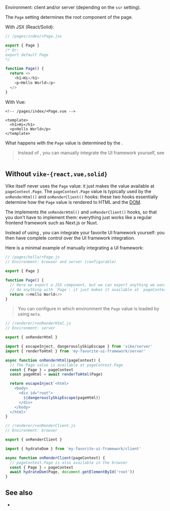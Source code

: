 
Environment: client and/or server (depending on the <Link href="/ssr">`ssr` setting</Link>).

The `Page` setting determines the root component of the page.

With JSX (React/Solid):

```js
// /pages/index/+Page.jsx

export { Page }
/* Or:
export default Page
*/

function Page() {
  return <>
    <h1>Hi</h1>
    <p>Hello World</p>
  </>
}
```

With Vue:
```vue
<!-- /pages/index/+Page.vue -->

<template>
  <h1>Hi</h1>
  <p>Hello World</p>
</template>
```

What happens with the `Page` value is determined by the <UiFrameworkVikeExtension />.

> Instead of <UiFrameworkVikeExtensionNames />, you can manually integrate the <Link href="/ui-framework">UI framework</Link> yourself, see <Link href="#without-vike-react-vue-solid" />.



## Without `vike-{react,vue,solid}`

Vike itself never uses the `Page` value: it just makes the value available at `pageContext.Page`.
The `pageContext.Page` value is typically used by the <Link href="/onRenderHtml">`onRenderHtml()`</Link> and <Link href="/onRenderClient">`onRenderClient()`</Link> hooks: these two hooks essentially determine how the `Page` value is rendered to HTML and the [DOM](https://developer.mozilla.org/en-US/docs/Web/API/Document_Object_Model).

The <UiFrameworkVikeExtension /> implements the `onRenderHtml()` and `onRenderClient()` hooks, so that you don't have to implement them: everything just works like a regular frontend framework such as Next.js or Nuxt.

Instead of using <UiFrameworkVikeExtensionNames />, you can integrate your favorite UI framework yourself: you then have complete control over the UI framework integration.

Here is a minimal example of manually integrating a UI framework:

```js
// /pages/hello/+Page.js
// Environment: browser and server (configurable)

export { Page }

function Page() {
  // Here we export a JSX component, but we can export anything we want since Vike doesn't
  // do anything with `Page`: it just makes it available at `pageContext.Page`.
  return <>Hello World</>
}
```

> You can configure in which environment the `Page` value is loaded by using <Link href="/meta">`meta`</Link>.

```js
// /renderer/+onRenderHtml.js
// Environment: server

export { onRenderHtml }

import { escapeInject, dangerouslySkipEscape } from 'vike/server'
import { renderToHtml } from 'my-favorite-ui-framework/server'

async function onRenderHtml(pageContext) {
  // The Page value is available at pageContext.Page
  const { Page } = pageContext
  const pageHtml = await renderToHtml(Page)

  return escapeInject`<html>
    <body>
      <div id="root">
        ${dangerouslySkipEscape(pageHtml)}
      </div>
    </body>
  </html>`
}
```

```js
// /renderer/+onRenderClient.js
// Environment: browser

export { onRenderClient }

import { hydrateDom } from 'my-favorite-ui-framework/client'

async function onRenderClient(pageContext) {
  // pageContext.Page is also available in the browser
  const { Page } = pageContext
  await hydrateDom(Page, document.getElementById('root'))
}
```


## See also

- <Link href="/Layout" />
